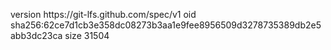 version https://git-lfs.github.com/spec/v1
oid sha256:62ce7d1cb3e358dc08273b3aa1e9fee8956509d3278735389db2e5abb3dc23ca
size 31504

